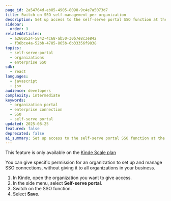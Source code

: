 ```yaml
---
page_id: 2a54764d-eb85-4905-8098-9c4e7a5073d7
title: Switch on SSO self-management per organization
description: Set up access to the self-serve portal SSO function at the org-level
sidebar:
  order: 3
relatedArticles:
  - a2668524-5842-4c68-ab50-30b7e8c3e842
  - f36bce4a-52bb-4785-865b-6b33356f9838
topics:
  - self-serve-portal
  - organizations
  - enterprise SSO
sdk:
  - react
languages:
  - javascript
  - jsx
audience: developers
complexity: intermediate
keywords:
  - organization portal
  - enterprise connection
  - SSO
  - self-serve portal
updated: 2025-08-25
featured: false
deprecated: false
ai_summary: Set up access to the self-serve portal SSO function at the org-level
---
```


<Aside type="upgrade">

This feature is only available on the [Kinde Scale plan](https://kinde.com/pricing/)

</Aside>

You can give specific permission for an organization to set up and manage SSO connections, without giving it to all organizations in your business. 

1. In Kinde, open the organization you want to give access.
2. In the side menu, select **Self-serve portal**.
3. Switch on the SSO function. 
4. Select **Save**.

